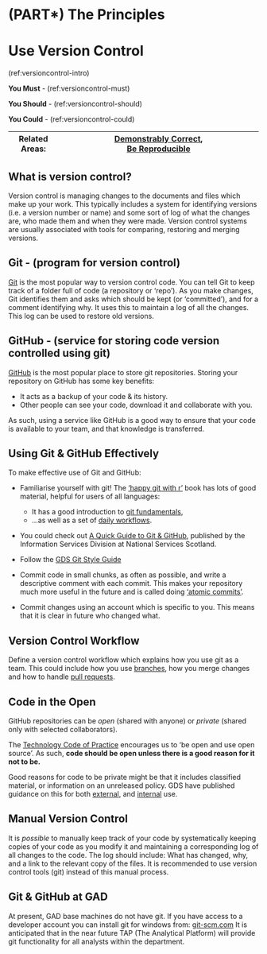 # (PART\*) The Principles {-}
# Use Version Control {#version_control}

(ref:versioncontrol-intro)

**You Must** - (ref:versioncontrol-must) 

**You Should** - (ref:versioncontrol-should)

**You Could** - (ref:versioncontrol-could)

|Related Areas: 	| [Demonstrably Correct](#demonstrably_correct), <br> [Be Reproducible](#reproducible) |
|---------------	|------------------------------------------------------------|

## What is version control? {#what_is_vc}
Version control is managing changes to the documents and files which make up your work. 
This typically includes a system for identifying versions (i.e. a version number or name) 
and some sort of log of what the changes are, who made them and when they were made.
Version control systems are usually associated with tools for comparing, restoring and merging versions.

## Git - (program for version control) {#git}
[Git](https://en.wikipedia.org/wiki/Git) is the most popular way to version control code. You can tell Git to keep track of a folder full of code (a repository or 'repo'). As you make changes, Git identifies them and asks which should be kept (or 'committed'), and for a comment identifying why. It uses this to maintain a log of all the changes. This log can be used to restore old versions.

## GitHub - (service for storing code version controlled using git) {#github}
[GitHub](https://github.com/) is the most popular place to store git repositories. Storing your repository on GitHub has some key benefits:

* It acts as a backup of your code & its history.
* Other people can see your code, download it and collaborate with you.

As such, using a service like GitHub is a good way to ensure that your code is available to your team, and that knowledge is transferred.

## Using Git & GitHub Effectively {#effective_vc}
To make effective use of Git and GitHub:

* Familiarise yourself with git! The ['happy git with r'](https://happygitwithr.com/) book has lots of good material, helpful for users of all languages: 

    * It has a good introduction to [git fundamentals](https://happygitwithr.com/git-intro.html), 
    * ...as well as a set of [daily workflows](https://happygitwithr.com/workflows-intro.html). 
    
* You could check out [A Quick Guide to Git & GitHub](https://nhs-nss-transforming-publications.github.io/git-guide/), published by the  Information Services Division at National Services Scotland.
  

* Follow the [GDS Git Style Guide](https://gds-way.cloudapps.digital/standards/git.html)

* Commit code in small chunks, as often as possible, and write a descriptive comment with each commit. This makes your repository much more useful in the future and is called doing ['atomic commits'](https://seesparkbox.com/foundry/atomic_commits_with_git).

* Commit changes using an account which is specific to you. This means that it is clear in future who changed what.

## Version Control Workflow {#workflow_vc}
Define a version control workflow which explains how you use git as a team. This could include how you use [branches](https://git-scm.com/book/en/v2/Git-Branching-Branches-in-a-Nutshell), how you merge changes and how to handle [pull requests](https://help.github.com/en/articles/about-pull-requests).


## Code in the Open
GitHub repositories can be *open* (shared with anyone) or *private* (shared only with selected collaborators).

The [Technology Code of Practice](https://www.gov.uk/government/publications/technology-code-of-practice/technology-code-of-practice#be-open-and-use-open-source) encourages us to 'be open and use open source'. As such, **code should be open unless there is a good reason for it not to be.**

Good reasons for code to be private might be that it includes classified material, or information on an unreleased policy. GDS have published guidance on this for both [external](https://www.gov.uk/government/publications/open-source-guidance/when-code-should-be-open-or-closed), and [internal](https://gds-way.cloudapps.digital/standards/publish-opensource-code.html) use.

## Manual Version Control
It is *possible* to manually keep track of your code by systematically keeping copies of your code as you modify it and maintaining a corresponding log of all changes to the code. The log should include: What has changed, why, and a link to the relevant copy of the files. It is recommended to use version control tools (git) instead of this manual process.

## Git & GitHub at GAD
At present, GAD base machines do not have git. 
If you have access to a developer account you can install git for windows from: [git-scm.com](https://git-scm.com/download/win)
It is anticipated that in the near future TAP (The Analytical Platform) will provide git functionality for all analysts within the department.
